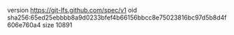 version https://git-lfs.github.com/spec/v1
oid sha256:65ed25ebbbb8a9d0233bfef4b66156bbcc8e75023816bc97d5b8d4f606e760a4
size 10891
